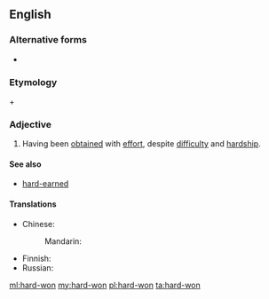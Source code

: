 ==English==

===Alternative forms===
* {{l|en|hardwon}}

===Etymology===
{{m|en|hard}} + {{m|en|won}}

===Adjective===
{{en-adj|harder-won|sup=hardest-won|more}}

# Having been [[obtain]]ed with [[effort]], despite [[difficulty]] and [[hardship]].

====See also====
* [[hard-earned]]

====Translations====
{{trans-top|having been obtained with effort}}
* Chinese: 
*: Mandarin: {{t-needed|cmn}}
{{trans-mid}}
* Finnish: {{t-needed|fi}}
* Russian: {{t-needed|ru}}
{{trans-bottom}}

[[ml:hard-won]]
[[my:hard-won]]
[[pl:hard-won]]
[[ta:hard-won]]